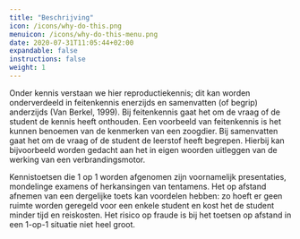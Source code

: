 ```yaml
---
title: "Beschrijving"
icon: /icons/why-do-this.png
menuicon: /icons/why-do-this-menu.png
date: 2020-07-31T11:05:44+02:00
expandable: false
instructions: false
weight: 1
---
```


Onder kennis verstaan we hier reproductiekennis; dit kan worden onderverdeeld in feitenkennis enerzijds en samenvatten (of begrip) anderzijds (Van Berkel, 1999). Bij feitenkennis gaat het om de vraag of de student de kennis heeft onthouden. Een voorbeeld van feitenkennis is het kunnen benoemen van de kenmerken van een zoogdier. Bij samenvatten gaat het om de vraag of de student de leerstof heeft begrepen. Hierbij kan bijvoorbeeld worden gedacht aan het in eigen woorden uitleggen van de werking van een verbrandingsmotor. 

Kennistoetsen die 1 op 1 worden afgenomen zijn voornamelijk presentaties, mondelinge examens of herkansingen van tentamens. Het op afstand afnemen van een dergelijke toets kan voordelen hebben: zo hoeft er geen ruimte worden geregeld voor een enkele student en kost het de student minder tijd en reiskosten. Het risico op fraude is bij het toetsen op afstand in een 1-op-1 situatie niet heel groot. 